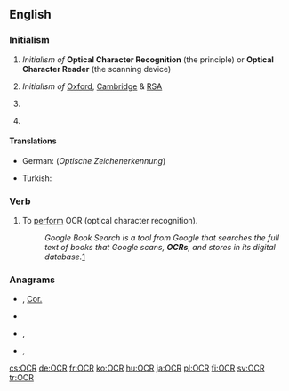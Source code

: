 ==English==

===Initialism===
{{rfc-header|Initialism}}
{{en-initialism}}

# {{lb|en|computing}} ''Initialism of'' '''Optical Character Recognition''' (the principle) or '''Optical Character Reader''' (the scanning device)
# {{lb|en|education|UK}} ''Initialism of'' [[Oxford]], [[Cambridge]] & [[RSA]] {{gloss|examinations (board)}}
# {{lb|en|politics|US}} {{initialism of|[[office|Office]] [[for]] [[civil rights|Civil Rights]]|lang=en}}
# {{lb|en|religion}} {{initialism of|[[office|Office]] [[of]] [[the]] [[chief|Chief]] [[Rabbi]]|lang=en}}

====Translations====
{{trans-top|optical character recognition}}
* German: {{t|de|OZE|f}} (''Optische Zeichenerkennung'')
{{trans-mid}}
* Turkish: {{t|tr|OKT}}
{{trans-bottom}}

===Verb===
{{en-verb|OCR}}

# To [[perform]] OCR (optical character recognition).
#: ''Google Book Search is a tool from Google that searches the full text of books that Google scans, '''OCRs''', and stores in its digital database.''[http://en.wikipedia.org/wiki/Google_Book_Search]

===Anagrams===
* {{l|en|cor}}, [[Cor.#English|Cor.]]
* {{l|en|CRO}}
* {{l|en|orc}}, {{l|en|ORC}}
* {{l|en|roc}}, {{l|en|ROC}}

[[cs:OCR]]
[[de:OCR]]
[[fr:OCR]]
[[ko:OCR]]
[[hu:OCR]]
[[ja:OCR]]
[[pl:OCR]]
[[fi:OCR]]
[[sv:OCR]]
[[tr:OCR]]